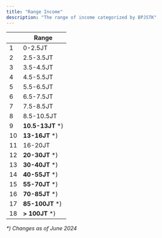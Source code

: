 ```yaml
---
title: "Range Income"
description: "The range of income categorized by BPJSTK"
---
```

|     | Range |
| --- | --- |
| 1   | 0-2.5JT |
| 2   | 2.5-3.5JT |
| 3   | 3.5-4.5JT |
| 4   | 4.5-5.5JT |
| 5   | 5.5-6.5JT |
| 6   | 6.5-7.5JT |
| 7   | 7.5-8.5JT |
| 8   | 8.5-10.5JT |
| 9   | **10.5-13JT** \*) |
| 10  | **13-16JT** \*) |
| 11  | 16-20JT |
| 12  | **20-30JT** \*) |
| 13  | **30-40JT** \*) |
| 14  | **40-55JT** \*) |
| 15  | **55-70JT** \*) |
| 16  | **70-85JT** \*) |
| 17  | **85-100JT** \*) |
| 18  | **\> 100JT** \*) |

_\*) Changes as of June 2024_